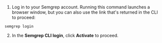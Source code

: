 1. Log in to your Semgrep account. Running this command launches a browser window, but you can also use the link that's returned in the CLI to proceed:

  ```console
  semgrep login
  ```

2. In the **Semgrep CLI login**, click **Activate** to proceed.
